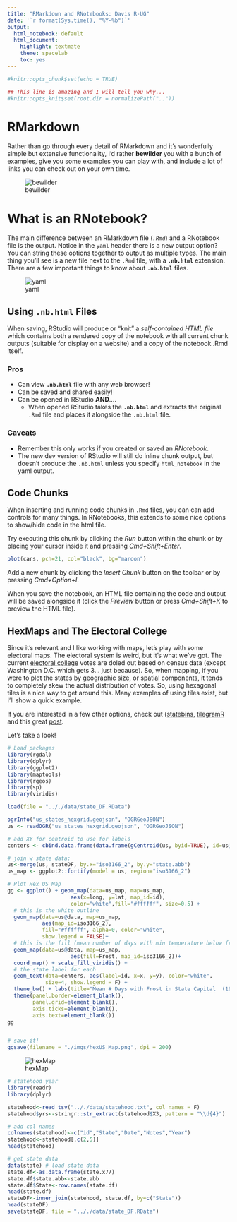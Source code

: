 ```yaml
---
title: "RMarkdown and RNotebooks: Davis R-UG"
date: '`r format(Sys.time(), "%Y-%b")`'
output:
  html_notebook: default
  html_document:
    highlight: textmate
    theme: spacelab
    toc: yes
---
```


```r
#knitr::opts_chunk$set(echo = TRUE)

## This line is amazing and I will tell you why...
#knitr::opts_knit$set(root.dir = normalizePath("..")) 

```

# RMarkdown

Rather than go through every detail of RMarkdown and it's wonderfully simple but extensive functionality, I'd rather **<blue>bewilder</blue>** you with a bunch of examples, give you some examples you can play with, and include a lot of links you can check out on your own time. 

![bewilder](imgs/woodybewildered.gif)

# What is an RNotebook?

The main difference between an RMarkdown file (*`.Rmd`*) and a RNotebook file is the output. Notice in the `yaml` header there is a new output option? You can string these options together to output as multiple types. The main thing you'll see is a new file next to the `.Rmd` file, with a **`.nb.html`** extension. There are a few important things to know about **`.nb.html`** files.

![yaml](imgs/yaml_example.png)

## Using **`.nb.html`** Files

When saving, RStudio will produce or "knit" a *self-contained HTML file* which contains both a rendered copy of the notebook with all current chunk outputs (suitable for display on a website) and a copy of the notebook .Rmd itself.

### Pros  

 - Can view **`.nb.html`** file with any web browser!
 - Can be saved and shared easily!
 - Can be opened in RStudio **AND**....
    - When opened RStudio takes the **`.nb.html`** and extracts the original `.Rmd` file and places it alongside the `.nb.html` file.
    
### Caveats

 - Remember this only works if you created or saved an *RNotebook*. 
 - The new dev version of RStudio will still do inline chunk output, but doesn't produce the `.nb.html` unless you specify `html_notebook` in the yaml output.

## Code Chunks

When inserting and running code chunks in `.Rmd` files, you can can add controls for many things. In RNotebooks, this extends to some nice options to show/hide code in the html file.

Try executing this chunk by clicking the *Run* button within the chunk or by placing your cursor inside it and pressing *Cmd+Shift+Enter*. 

```r

plot(cars, pch=21, col="black", bg="maroon")

```




Add a new chunk by clicking the *Insert Chunk* button on the toolbar or by pressing *Cmd+Option+I*.

When you save the notebook, an HTML file containing the code and output will be saved alongside it (click the *Preview* button or press *Cmd+Shift+K* to preview the HTML file).



## HexMaps and The Electoral College

Since it's relevant and I like working with maps, let's play with some electoral maps. The electoral system is weird, but it's what we've got. The current [electoral college](https://www.archives.gov/federal-register/electoral-college/allocation.html) votes are doled out based on census data (except Washington D.C. which gets 3... just because). So, when mapping, if you were to plot the states by geographic size, or spatial components, it tends to completely skew the actual distribution of votes. So, using hexagonal tiles is a nice way to get around this. Many examples of using tiles exist, but I'll show a quick example. 

If you are interested in a few other options, check out ([statebins](https://www.r-bloggers.com/geojson-hexagonal-statebins-in-r/), [tilegramR](https://github.com/PitchInteractiveInc/tilegrams/blob/master/MANUAL.md) and this great [post](http://rpubs.com/bhaskarvk/electoral-Map-2016).

Let's take a look!


```r
# Load packages
library(rgdal)
library(dplyr)
library(ggplot2)
library(maptools)
library(rgeos)
library(sp)
library(viridis)

load(file = ".././data/state_DF.RData")

ogrInfo("us_states_hexgrid.geojson", "OGRGeoJSON")
us <- readOGR("us_states_hexgrid.geojson", "OGRGeoJSON")

# add XY for centroid to use for labels
centers <- cbind.data.frame(data.frame(gCentroid(us, byid=TRUE), id=us@data$iso3166_2))

# join w state data:
us<-merge(us, stateDF, by.x="iso3166_2", by.y="state.abb")
us_map <- ggplot2::fortify(model = us, region="iso3166_2")

# Plot Hex US Map
gg <- ggplot() + geom_map(data=us_map, map=us_map,
                    aes(x=long, y=lat, map_id=id),
                    color="white",fill="#ffffff", size=0.5) +
  # this is the white outline
  geom_map(data=us@data, map=us_map,
           aes(map_id=iso3166_2),
           fill="#ffffff", alpha=0, color="white",
           show.legend = FALSE)+
  # this is the fill (mean number of days with min temperature below freezing (1931–1960) in capital or large city)
  geom_map(data=us@data, map=us_map,
                    aes(fill=Frost, map_id=iso3166_2))+
  coord_map() + scale_fill_viridis() + 
  # the state label for each
  geom_text(data=centers, aes(label=id, x=x, y=y), color="white",
            size=4, show.legend = F) + 
  theme_bw() + labs(title="Mean # Days with Frost in State Capital  (1931-1960)", x=NULL, y=NULL) +
  theme(panel.border=element_blank(),
        panel.grid=element_blank(), 
        axis.ticks=element_blank(),
        axis.text=element_blank())
gg


# save it!
ggsave(filename = "./imgs/hexUS_Map.png", dpi = 200)

```
![hexMap](imgs/hexUS_Map.png)

```r

# statehood year
library(readr)
library(dplyr)

statehood<-read_tsv(".././data/statehood.txt", col_names = F)
statehood$yrs<-stringr::str_extract(statehood$X3, pattern = "\\d{4}")

# add col names
colnames(statehood)<-c("id","State","Date","Notes","Year")
statehood<-statehood[,c(2,5)]
head(statehood)

# get state data
data(state) # load state data
state.df<-as.data.frame(state.x77)
state.df$state.abb<-state.abb
state.df$State<-row.names(state.df)
head(state.df)
stateDF<-inner_join(statehood, state.df, by=c("State"))
head(stateDF)
save(stateDF, file = ".././data/state_DF.RData")

```






